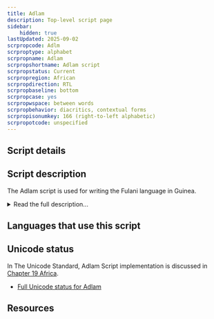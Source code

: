 ```yaml
---
title: Adlam
description: Top-level script page
sidebar:
    hidden: true
lastUpdated: 2025-09-02
scrpropcode: Adlm
scrproptype: alphabet
scrpropname: Adlam
scrpropshortname: Adlam script
scrpropstatus: Current
scrpropregion: African
scrpropdirection: RTL
scrpropbaseline: bottom
scrpropcase: yes
scrpropwspace: between words
scrpropbehavior: diacritics, contextual forms
scrpropisonumkey: 166 (right-to-left alphabetic)
scrpropotcode: unspecified
---
```



## Script details

<ScriptDetails />

## Script description

The Adlam script is used for writing the Fulani language in Guinea.

<details>
<summary>Read the full description...</summary>Prior to the creation of this script, the Fulani language was written in the Latin and Arabic scripts. In the 1980s, two teenage brothers, Ibrahima and Abdoulaye Barry, wondered why their language did not have its own script and set about creating one. They named their script ‘Adlam’ because the first four characters in the repertoire represent A, D, L, and M.

Following the creation of the script, the two brothers initially produced hand-written textbooks to aid in its dissemination. They first taught their other family members to read and write, then the women and children in their village. Along with the script, the books taught lessons in water hygiene and basic medical care. Gradually, the script grew in popularity and the brothers set up learning centres in Togo, Senegal, Benin, and even amongst Fulani speakers in New York. Eventually, the means were available to print the script, and a newspaper and a number of printed books were published. However, the rapid growth of Adlam attracted the attention of the Guinean government, who were opposed to the new script which they could not read, and Ibrahim was imprisoned for three months. After his release, in 2007, he moved to America and took a job with a software company. He used the expertise and financial savings he acquired there to create software for Adlam, and by 2012 three fonts and a keyboard had been created.

The script is written from right to left and letters can be joined to one another (cursive) or separate. There are 28 letters in all, and each letter has four forms, including upper- and lower-case forms. The script is an alphabet, with both consonant and vowel characters. Adlam also contains a set of digits from 0-9 and a number of diacritics for marking vowel length, [gemination](/reference/glossary#gemination), and foreign sounds. The glottal stop is also indicated with a diacritic.
</details>

## Languages that use this script

<WsList script='Adlm' wsMax='5' />

## Unicode status

In The Unicode Standard, Adlam Script implementation is discussed in [Chapter 19 Africa](http://www.unicode.org/versions/latest/ch19.pdf).

- [Full Unicode status for Adlam](/scrlang/unicode/adlm-unicode)



## Resources

<ScriptResources detailSummary='seemore' />

